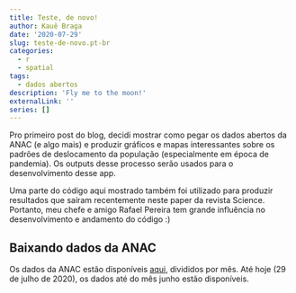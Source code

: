 ```yaml
---
title: Teste, de novo!
author: Kauê Braga
date: '2020-07-29'
slug: teste-de-novo.pt-br
categories:
  - r
  - spatial
tags:
  - dados abertos
description: 'Fly me to the moon!'
externalLink: ''
series: []
---
```


Pro primeiro post do blog, decidi mostrar como pegar os dados abertos da ANAC (e algo mais) e produzir gráficos e mapas interessantes sobre os padrões de deslocamento da população (especialmente em época de pandemia). Os outputs desse processo serão usados para o desenvolvimento desse app.

Uma parte do código aqui mostrado também foi utilizado para produzir resultados que saíram recentemente neste paper da revista Science. Portanto, meu chefe e amigo Rafael Pereira tem grande influência no desenvolvimento e andamento do código :)

## Baixando dados da ANAC

Os dados da ANAC estão disponíveis [aqui](https://www.anac.gov.br/assuntos/setor-regulado/empresas/envio-de-informacoes/microdados), divididos por mês. Até hoje (29 de julho de 2020), os dados até do mês junho estão disponíveis.  